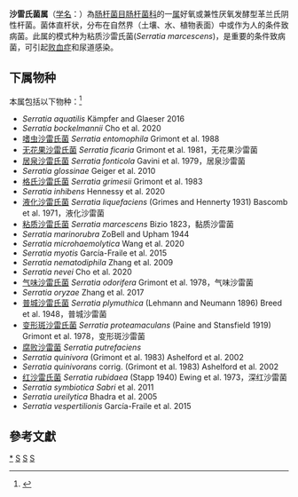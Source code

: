 {{Automatic taxobox
| taxon = Serratia
| authority = Bizio, 1823
| type species = Serratia marcescens
| type species authority = Bizio, 1823
| synonyms = ''Tyria'' Ehrenberg, 1912
}}
'''沙雷氏菌属'''（[[学名|学名]]：{{lang|la|''Serratia''}}）為[[肠杆菌目|肠杆菌目]][[肠杆菌科|肠杆菌科]]的一[[属|属]]好氧或兼性厌氧发酵型革兰氏阴性杆菌。菌体直杆状，分布在自然界（土壤、水、植物表面）中或作为人的条件致病菌。此属的模式种为粘质沙雷氏菌(''Serratia marcescens'')，是重要的条件致病菌，可引起[[败血症|败血症]]和尿道感染。

==下属物种==
本属包括以下物种：<ref>{{cite web |title=Serratia Bizio, 1823 |url=https://www.gbif.org/species/3221744 |website=GBIF}}</ref>
* ''Serratia aquatilis'' Kämpfer and Glaeser 2016
* ''Serratia bockelmannii'' Cho et al. 2020
* [[嗜虫沙雷氏菌|嗜虫沙雷氏菌]] ''Serratia entomophila'' Grimont et al. 1988
* [[无花果沙雷氏菌|无花果沙雷氏菌]] ''Serratia ficaria'' Grimont et al. 1981，无花果沙雷菌
* [[居泉沙雷氏菌|居泉沙雷氏菌]] ''Serratia fonticola'' Gavini et al. 1979，居泉沙雷菌
* ''Serratia glossinae'' Geiger et al. 2010
* [[格氏沙雷氏菌|格氏沙雷氏菌]] ''Serratia grimesii'' Grimont et al. 1983
* ''Serratia inhibens'' Hennessy et al. 2020
* [[液化沙雷氏菌|液化沙雷氏菌]] ''Serratia liquefaciens'' (Grimes and Hennerty 1931) Bascomb et al. 1971，液化沙雷菌
* [[粘质沙雷氏菌|粘质沙雷氏菌]] ''Serratia marcescens'' Bizio 1823，黏质沙雷菌
* ''Serratia marinorubra'' ZoBell and Upham 1944
* ''Serratia microhaemolytica'' Wang et al. 2020
* ''Serratia myotis'' García-Fraile et al. 2015
* ''Serratia nematodiphila'' Zhang et al. 2009
* ''Serratia nevei'' Cho et al. 2020
* [[气味沙雷氏菌|气味沙雷氏菌]] ''Serratia odorifera'' Grimont et al. 1978，气味沙雷菌
* ''Serratia oryzae'' Zhang et al. 2017
* [[普城沙雷氏菌|普城沙雷氏菌]] ''Serratia plymuthica'' (Lehmann and Neumann 1896) Breed et al. 1948，普城沙雷菌
* [[变形斑沙雷氏菌|变形斑沙雷氏菌]] ''Serratia proteamaculans'' (Paine and Stansfield 1919) Grimont et al. 1978，变形斑沙雷菌
* [[腐败沙雷菌|腐败沙雷菌]] ''Serratia putrefaciens''
* ''Serratia quinivora'' (Grimont et al. 1983) Ashelford et al. 2002
* ''Serratia quinivorans'' corrig. (Grimont et al. 1983) Ashelford et al. 2002
* [[红沙雷氏菌|红沙雷氏菌]] ''Serratia rubidaea'' (Stapp 1940) Ewing et al. 1973，深红沙雷菌
* ''Serratia symbiotica Sabri'' et al. 2011
* ''Serratia ureilytica'' Bhadra et al. 2005
* ''Serratia vespertilionis'' García-Fraile et al. 2015

==參考文獻==
{{reflist}}

{{taxonbar}}

[[Category:_沙雷氏菌属|*]]
[[Category:革兰氏阴性菌|S]]
[[Category:_肠杆菌科|S]]
[[Category:_1823年描述的分类群|S]]